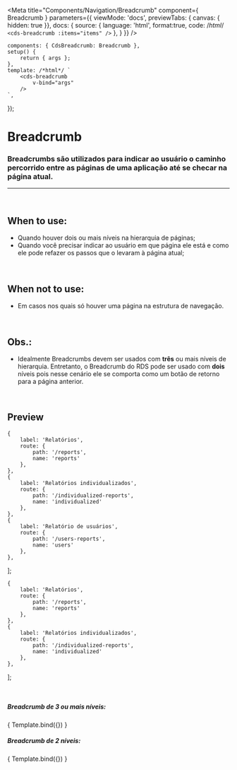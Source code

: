 
<Meta
	title="Components/Navigation/Breadcrumb"
	component={ Breadcrumb }
	parameters={{
		viewMode: 'docs',
		previewTabs: { canvas: { hidden: true }},
		docs: {
			source: {
				language: 'html',
				format:true,
				code: /*html*/ 
`<cds-breadcrumb
	:items="items"
/>`
			},
		}
	}}
/>

	components: { CdsBreadcrumb: Breadcrumb },
	setup() {
		return { args };
	},
	template: /*html*/ `
		<cds-breadcrumb
			v-bind="args"
		/>
	`,
});

# Breadcrumb

### Breadcrumbs são utilizados para indicar ao usuário o caminho percorrido entre as páginas de uma aplicação até se checar na página atual.
---
<br />

## When to use:
- Quando houver dois ou mais níveis na hierarquia de páginas;
- Quando você precisar indicar ao usuário em que página ele está e como ele pode refazer os passos que o levaram à página atual;

<br />

## When not to use:
- Em casos nos quais só houver uma página na estrutura de navegação.

<br />

## Obs.:
- Idealmente Breadcrumbs devem ser usados com <b>três</b> ou mais níveis de hierarquia. Entretanto, o Breadcrumb do
RDS pode ser usado com <b>dois</b> níveis pois nesse cenário ele se comporta como um botão de retorno para a página anterior.

<br />

## Preview

	{
		label: 'Relatórios',
		route: {
			path: '/reports',
			name: 'reports'
		},
	},
	{
		label: 'Relatórios individualizados',
		route: {
			path: '/individualized-reports',
			name: 'individualized'
		},
	},
	{
		label: 'Relatório de usuários',
		route: {
			path: '/users-reports',
			name: 'users'
		},
	},
];

	{
		label: 'Relatórios',
		route: {
			path: '/reports',
			name: 'reports'
		},
	},
	{
		label: 'Relatórios individualizados',
		route: {
			path: '/individualized-reports',
			name: 'individualized'
		},
	},
];

<br />

##### Breadcrumb de 3 ou mais níveis:

<Canvas>
	<Story
		name="Breadcrumb"
		args={{
			items: items,
		}}
	>
		{ Template.bind({}) }
	</Story>
</Canvas>

<ArgsTable story="Breadcrumb" />

<br />

##### Breadcrumb de 2 níveis:

<Canvas>
	<Story
		name="two-level-breadcrumb"
		args={{
			items: items2,
		}}
	>
		{ Template.bind({}) }
	</Story>
</Canvas>